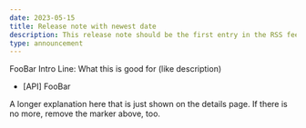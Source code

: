 ```yaml
---
date: 2023-05-15
title: Release note with newest date
description: This release note should be the first entry in the RSS feed.
type: announcement
---
```


FooBar Intro Line: What this is good for (like description)

- [API] FooBar

<!--more-->

A longer explanation here that is just shown on the details page.
If there is no more, remove the marker above, too.
